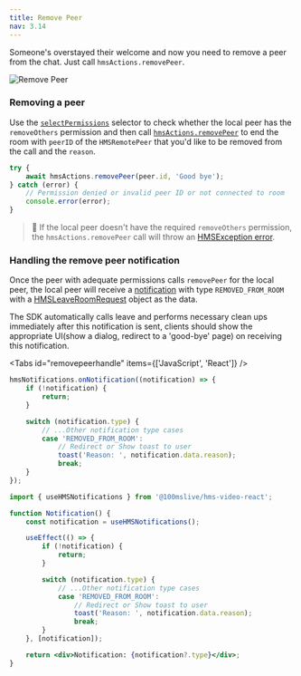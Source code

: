 ```yaml
---
title: Remove Peer
nav: 3.14
---
```


Someone's overstayed their welcome and now you need to remove a peer from the chat. Just call `hmsActions.removePeer`.

![Remove Peer](/guides/remove-peer.png)

### Removing a peer

Use the [`selectPermissions`](../../../api-reference/javascript/v2/home/content#select-permissions) selector to check whether the local peer has the `removeOthers` permission and then call [`hmsActions.removePeer`](../../../api-reference/javascript/v2/interfaces/HMSActions#remove-peer) to end the room with `peerID` of the `HMSRemotePeer` that you'd like to be removed from the call and the `reason`.

```js
try {
    await hmsActions.removePeer(peer.id, 'Good bye');
} catch (error) {
    // Permission denied or invalid peer ID or not connected to room
    console.error(error);
}
```

> 🚧 If the local peer doesn't have the required `removeOthers` permission, the `hmsActions.removePeer` call will throw an [HMSException error](error-handling).

### Handling the remove peer notification

Once the peer with adequate permissions calls `removePeer` for the local peer, the local peer will receive a [notification](notifications) with type `REMOVED_FROM_ROOM` with a [HMSLeaveRoomRequest](../../../api-reference/javascript/v2/interfaces/HMSLeaveRoomRequest) object as the data.

The SDK automatically calls leave and performs necessary clean ups immediately after this notification is sent, clients should show the appropriate UI(show a dialog, redirect to a 'good-bye' page) on receiving this notification.

<Tabs id="removepeerhandle" items={['JavaScript', 'React']} />

<Tab id='removepeerhandle-0'>

```js
hmsNotifications.onNotification((notification) => {
    if (!notification) {
        return;
    }

    switch (notification.type) {
        // ...Other notification type cases
        case 'REMOVED_FROM_ROOM':
            // Redirect or Show toast to user
            toast('Reason: ', notification.data.reason);
            break;
    }
});
```

</Tab>

<Tab id='removepeerhandle-1'>

```jsx
import { useHMSNotifications } from '@100mslive/hms-video-react';

function Notification() {
    const notification = useHMSNotifications();

    useEffect(() => {
        if (!notification) {
            return;
        }

        switch (notification.type) {
            // ...Other notification type cases
            case 'REMOVED_FROM_ROOM':
                // Redirect or Show toast to user
                toast('Reason: ', notification.data.reason);
                break;
        }
    }, [notification]);

    return <div>Notification: {notification?.type}</div>;
}
```

</Tab>
